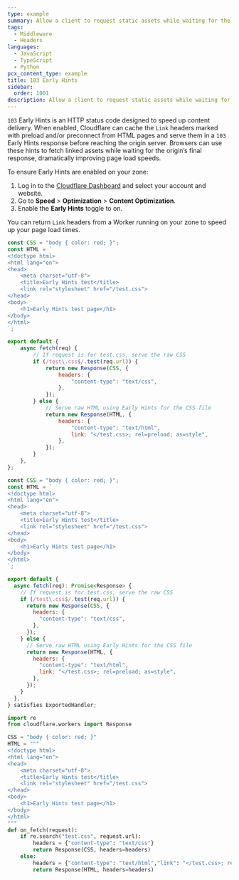 ```yaml
---
type: example
summary: Allow a client to request static assets while waiting for the HTML response.
tags:
  - Middleware
  - Headers
languages:
  - JavaScript
  - TypeScript
  - Python
pcx_content_type: example
title: 103 Early Hints
sidebar:
  order: 1001
description: Allow a client to request static assets while waiting for the HTML response.
---
```



`103` Early Hints is an HTTP status code designed to speed up content delivery. When enabled, Cloudflare can cache the `Link` headers marked with preload and/or preconnect from HTML pages and serve them in a `103` Early Hints response before reaching the origin server. Browsers can use these hints to fetch linked assets while waiting for the origin’s final response, dramatically improving page load speeds.

To ensure Early Hints are enabled on your zone:

1. Log in to the [Cloudflare Dashboard](https://dash.cloudflare.com) and select your account and website.
2. Go to **Speed** > **Optimization** > **Content Optimization**.
3. Enable the **Early Hints** toggle to on.

You can return `Link` headers from a Worker running on your zone to speed up your page load times.

<Tabs syncKey="workersExamples"> <TabItem label="JavaScript" icon="seti:javascript">

```js
const CSS = "body { color: red; }";
const HTML = `
<!doctype html>
<html lang="en">
<head>
    <meta charset="utf-8">
    <title>Early Hints test</title>
    <link rel="stylesheet" href="/test.css">
</head>
<body>
    <h1>Early Hints test page</h1>
</body>
</html>
`;

export default {
	async fetch(req) {
		// If request is for test.css, serve the raw CSS
		if (/test\.css$/.test(req.url)) {
			return new Response(CSS, {
				headers: {
					"content-type": "text/css",
				},
			});
		} else {
			// Serve raw HTML using Early Hints for the CSS file
			return new Response(HTML, {
				headers: {
					"content-type": "text/html",
					link: "</test.css>; rel=preload; as=style",
				},
			});
		}
	},
};
```

</TabItem> <TabItem label="TypeScript" icon="seti:typescript">

```js
const CSS = "body { color: red; }";
const HTML = `
<!doctype html>
<html lang="en">
<head>
    <meta charset="utf-8">
    <title>Early Hints test</title>
    <link rel="stylesheet" href="/test.css">
</head>
<body>
    <h1>Early Hints test page</h1>
</body>
</html>
`;

export default {
  async fetch(req): Promise<Response> {
    // If request is for test.css, serve the raw CSS
    if (/test\.css$/.test(req.url)) {
      return new Response(CSS, {
        headers: {
          "content-type": "text/css",
        },
      });
    } else {
      // Serve raw HTML using Early Hints for the CSS file
      return new Response(HTML, {
        headers: {
          "content-type": "text/html",
          link: "</test.css>; rel=preload; as=style",
        },
      });
    }
  },
} satisfies ExportedHandler;
```

</TabItem> <TabItem label="Python" icon="seti:python">

```py
import re
from cloudflare.workers import Response

CSS = "body { color: red; }"
HTML = """
<!doctype html>
<html lang="en">
<head>
    <meta charset="utf-8">
    <title>Early Hints test</title>
    <link rel="stylesheet" href="/test.css">
</head>
<body>
    <h1>Early Hints test page</h1>
</body>
</html>
"""
def on_fetch(request):
    if re.search("test.css", request.url):
        headers = {"content-type": "text/css"}
        return Response(CSS, headers=headers)
    else:
        headers = {"content-type": "text/html","link": "</test.css>; rel=preload; as=style"}
        return Response(HTML, headers=headers)
```

</TabItem> </Tabs>
